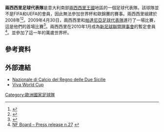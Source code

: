 '''兩西西里足球代表隊'''是意大利南部[[兩西西里王國|兩西西里王國]]地區的一個足球代表隊。該球隊並不是FIFA和UEFA的會員，因此無法參加世界杯和歐錦賽的賽事。兩西西里組建於2008年<ref>{{cite web |last= Marseglia |first= Cosimo Enrico |url= http://www.corrieresalentino.it/index.php?option=com_content&view=article&id=870:e-nata-la-nazionale-di-calcio-del-regno-delle-due-sicilie&catid=37:sport&Itemid=68 |title= È nata la Nazionale di Calcio del Regno delle Due Sicilie |accessdate= February 1, 2014 |publisher= Corrieresalentino.it |date= January 28, 2009 |archive-date= 2016-03-03 |archive-url= https://web.archive.org/web/20160303205832/http://www.corrieresalentino.it/index.php?option=com_content&view=article&id=870:e-nata-la-nazionale-di-calcio-del-regno-delle-due-sicilie&catid=37:sport&Itemid=68 }}{{it icon}}</ref><ref>{{cite web |last=Marro |first=Fiore |url=http://comitatiduesicilie.org/index.php?option=com_content&task=view&id=1246 |title=Presentazione della Nazionale di Calcio del Regno delle Due Sicilie |accessdate=February 1, 2014 |publisher=Comitati Due Sicilie |date=December 16, 2008 |deadurl=yes |archiveurl=https://web.archive.org/web/20110725185806/http://comitatiduesicilie.org/index.php?option=com_content&task=view&id=1246 |archivedate=2011年7月25日 }}{{it icon}}</ref>。2009年4月30日，兩西西里和[[帕達尼亞足球代表隊|帕達尼亞足球代表隊]]進行了一場比賽，這是他們的首場比賽<ref>{{cite web |url= http://www.duesicilie.org/spip.php?article54 |title= Positivo esordio della Nazionale delle Due Sicilie |accessdate= February 1, 2014 |publisher= Associazione Culturale Due Sicilie - Duesicilie.org |date= May 3, 2009 |archive-date= 2016-03-03 |archive-url= https://web.archive.org/web/20160303170647/http://www.duesicilie.org/spip.php?article54 |dead-url= no }}{{it icon}}</ref>。兩西西里在2010年1月成為[[新足球聯盟理事會|新足球聯盟理事會]]的暫定會員<ref>[http://www.nf-board.com/cp/cp27_en.pdf NF Board – Press release n.27] {{Wayback|url=http://www.nf-board.com/cp/cp27_en.pdf |date=20110714180947 }}{{en icon}}</ref>。並參加了這一年的萬歲世界杯。
== 參考資料 ==
{{Reflist}}
== 外部連結 ==
* [http://nazionalecalcioduesicilie.blogspot.com/ Nazionale di Calcio del Regno delle Due Sicilie]{{Wayback|url=http://nazionalecalcioduesicilie.blogspot.com/ |date=20150203131300 }}{{it icon}} 
* [https://web.archive.org/web/20070212204239/http://www.vivaworldcup.info/ Viva World Cup]{{en icon}}
[[Category:歐洲國家足球隊|Category:歐洲國家足球隊]]
